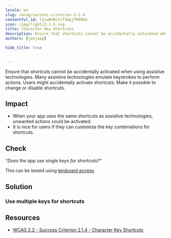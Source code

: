 ```yaml
---
locale: en
slug: /wcag/success-criterion-2-1-4
contentful_id: l3jw0nRctcT3mgjTPERkG
icon: /img/light/2.1.4.svg
title: Character Key Shortcuts
description: Ensure that shortcuts cannot be accidentally activated when using assistive technologies.
authors: [janjaap]

hide_title: true

	
---
```


<Hero
  title="Character Key Shortcuts"
  icon="/img/light/2.1.4.svg"
  prefix="Success Criterion 2.1.4"
  suffix="Level A"
/>

Ensure that shortcuts cannot be accidentally activated when using assistive technologies. Many assistive technologies emulate keystrokes to perform actions. Users might accidentally activate shortcuts. Make it possible to change or disable shortcuts.

## Impact

- When your app uses the same shortcuts as assistive technologies, unwanted actions could be activated.
- It is nice for users if they can customize the key combinations for shortcuts.

## Check

*“Does the app use single keys for shortcuts?“*

This can be tested using [keyboard access](/en/stats/keyboard-access).

## Solution

### Use multiple keys for shortcuts

<CodeSample id="keyboard-shortcuts" locale="en"/>

## Resources

- [WCAG 2.2 - Success Criterion 2.1.4 - Character Key Shortcuts](https://www.w3.org/TR/WCAG22/#character-key-shortcuts)